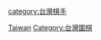 {{Catnav|頁面分類|人物|各職業人物|棋手|围棋棋手}}
{{Catnav|頁面分類|人物|各職業人物|棋手|台灣棋手}}

[[Category:各國圍棋棋手|Taiwan]]
[[category:台灣棋手|category:台灣棋手]]
[[Category:台灣圍棋|Category:台灣圍棋]]
